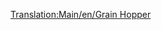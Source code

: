 [[Translation:Main/en/Grain Hopper]]{{Template:Trains_Carriages_new
|Picture=[[File:en/Grainhopper.png]]
|NormalCost=£1,066 ($2,132)
|NormalWeight=19 / 49 t
|NormalCapacity=30 tonnes of grain
|MonoCost="
|MonoWeight=19 / 54 t
|MonoCapacity=35 tonnes of grain
|MagCost="
|MagWeight=19 / 56 t
|MagCapacity=37 tonnes of grain
|Description=Note that the livestock and grain carriers have different capacity, so compensate accordingly when running a mixed train from a farm.
}}
